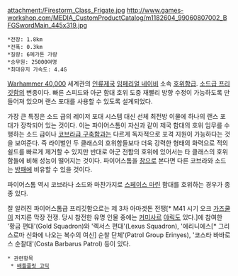{{{+1 '''Firestorm Class Frigate'''}}}

attachment:/Firestorm_Class_Frigate.jpg
http://www.games-workshop.com/MEDIA_CustomProductCatalog/m1182604_99060807002_BFGSwordMain_445x319.jpg

 *전장: 1.8km
 *전폭: 0.3km
 *질량: 6메가톤 가량
 *승무원: 25000여명
 *최대유지 가속도: 4.4G

[[Warhammer 40,000]] 세계관의 [[인류제국]] [[임페리얼 네이비]] 소속 [[호위함]]급. [[소드급 프리깃함]]의 변종이다. 빠른 스피드와 아군 함대 호위 도중 재빨리 방향 수정이 가능하도록 만들어져 있으며 랜스 포대를 사용할 수 있도록 설계되었다.

가장 큰 특징은 소드 급의 레이저 포대 시스템 대신 선체 최전방 이물에 하나의 랜스 포대가 장착되어 있는 것이다. 이는 파이어스톰이 자신과 같이 제국 함대의 호위 임무를 수행하는 소드 급이나 [[코브라급 구축함]]과는 다르게 독자적으로 포격 지원이 가능하다는 것을 보여준다. 즉 라이벌인 두 클래스의 호위함들보다 더욱 강력한 형태의 화력으로 적의 쉴드를 빠르게 제거할 수 있지만 반대로 아군 전함의 호위에 있어서는 타 클래스의 호위함들에 비해 성능이 떨어지는 것이다. 파이어스톰을 [[창]]으로 본다면 다른 코브라와 소드는 [[방패]]에 비유할 수 있을 것이다.

파이어스톰 역시 코브라나 소드와 마찬가지로 [[스페이스 마린]] 함대를 호위하는 경우가 종종 있다.

잘 알려진 파이어스톰급 프리깃함으로는 제 3차 아마겟돈 전쟁[* M41 시기 오크 [[가즈쿨]]이 저지른 막장 전쟁. 당시 참전한 유명 인물 중에는 [[커미사르]] [[야릭]]도 있다.]에 참여한 '황금 편대'(Gold Squadron)와 '렉서스 편대'(Lexus Squadron), '에리니에스[* 그리스로마 신화에 나오는 복수의 여신] 순찰 단체'(Patrol Group Erinyes), '코스타 바바로스 순찰대'(Costa Barbarus Patrol) 등이 있다.

 * 관련항목
  * [[배틀플릿 고딕]]
